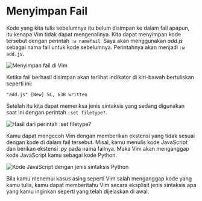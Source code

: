 
# Menyimpan Fail

Kode yang kita tulis sebelumnya itu belum disimpan ke dalam fail apapun, itu kenapa Vim tidak dapat mengenalinya. Kita dapat menyimpan kode tersebut dengan perintah `:w namefail`*.* Saya akan menggunakan *add.js* sebagai nama fail untuk kode sebelumnya. Perintahnya akan menjadi `:w add.js`.

<Image src="/vim/image115.png" alt="Menyimpan fail di Vim" />

Ketika fail berhasil disimpan akan terlihat indikator di kiri-bawah bertuliskan seperti ini:

```
"add.js" [New] 5L, 63B written
```

Setelah itu kita dapat memeriksa jenis sintaksis yang sedang digunakan saat ini dengan perintah `:set filetype?`.

<Image src="/vim/image117.png" alt="Hasil dari perintah :set filetype?" />

Kamu dapat mengecoh Vim dengan memberikan ekstensi yang tidak sesuai dengan kode di dalam fail tersebut. Misal, kamu menulis kode JavaScript dan berikan ekstensi *.py* pada nama failnya. Maka Vim akan menganggap kode JavaScript kamu sebagai kode Python.

<Image src="/vim/image119.png" alt="Kode JavaScript dengan jenis sintaksis Python" />

Bila kamu menemui kasus asing seperti Vim salah menganggap kode yang kamu tulis, kamu dapat memberitahu Vim secara eksplisit jenis sintaksis apa yang kamu inginkan seperti yang telah dijelaskan di awal.